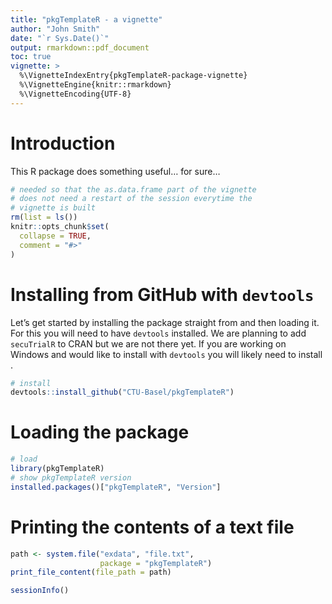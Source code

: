 ```yaml
---
title: "pkgTemplateR - a vignette"
author: "John Smith"
date: "`r Sys.Date()`"
output: rmarkdown::pdf_document
toc: true
vignette: >
  %\VignetteIndexEntry{pkgTemplateR-package-vignette}
  %\VignetteEngine{knitr::rmarkdown}
  %\VignetteEncoding{UTF-8}
---
```


\newpage

# Introduction

This R package does something useful... for sure...

```r
# needed so that the as.data.frame part of the vignette
# does not need a restart of the session everytime the
# vignette is built
rm(list = ls())
knitr::opts_chunk$set(
  collapse = TRUE,
  comment = "#>"
)
```

# Installing from GitHub with `devtools`

Let's get started by installing the package straight from
[\textcolor{blue}{GitHub}](https://github.com/SwissClinicalTrialOrganisation/secuTrialR)
and then loading it. For this you will need to have `devtools` installed. We are
planning to add `secuTrialR` to CRAN but we are not there yet. If you are working on Windows and would
like to install with `devtools` you  will likely need to install
[\textcolor{blue}{Rtools}](https://cran.r-project.org/bin/windows/Rtools/).

\vspace{5pt}

```r
# install
devtools::install_github("CTU-Basel/pkgTemplateR")
```


# Loading the package

```r
# load
library(pkgTemplateR)
# show pkgTemplateR version
installed.packages()["pkgTemplateR", "Version"]
```

# Printing the contents of a text file

```r
path <- system.file("exdata", "file.txt",
                    package = "pkgTemplateR")
print_file_content(file_path = path)
```


\newpage
```r
sessionInfo()
```


